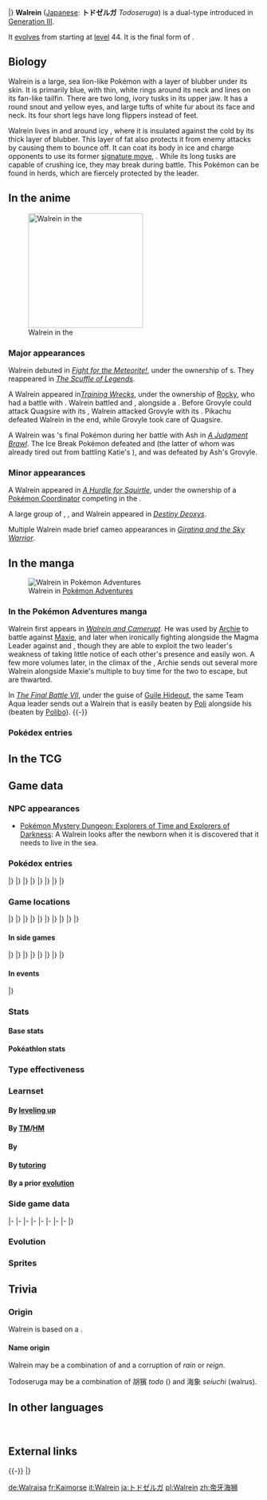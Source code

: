 {{PokémonPrevNext/Head|type=Ice|type2=Water}}
{{PokémonPrevNext/GO|species=Walrein}}
{{PokémonPrevNext/Pokémon|type=Ice|prevnum=364|prev=Sealeo|nextnum=366|next=Clamperl|roundleft=bl|roundright=br}}
|}
{{Pokémon Infobox
|name=Walrein
|jname=トドゼルガ
|jtranslit=Todozeruga
|tmname=Todoseruga
|ndex=365
|hdex=175
|hdex6=184
|u2dex=245
|abrow=199
|obrow=255
|opbrow=144
|type1=Ice
|type2=Water
|category=Ice Break
|height-ftin=4'07"
|height-m=1.4
|weight-lbs=332.0
|weight-kg=150.6
|abilitylayout=2
|ability1=Thick Fat
|ability2=Ice Body
|abilityd=Oblivious
|egggroupn=2
|egggroup1=Water 1
|egggroup2=Field
|eggcycles=20
|evtotal=3
|evhp=3
|expyield=239
|oldexp=192
|lv100exp=1,059,860
|gendercode=127
|color=Blue
|catchrate=45
|body=08
|pokefordex=walrein
|generation=3
|friendship=70
}}
'''Walrein''' ([[List of Japanese Pokémon names|Japanese]]: '''トドゼルガ''' ''Todoseruga'') is a dual-type {{2t|Ice|Water}} {{OBP|Pokémon|species}} introduced in [[Generation III]].

It [[Evolution|evolves]] from {{p|Sealeo}} starting at [[level]] 44. It is the final form of {{p|Spheal}}.

==Biology==
Walrein is a large, sea lion-like Pokémon with a layer of blubber under its skin. It is primarily blue, with thin, white rings around its neck and lines on its fan-like tailfin. There are two long, ivory tusks in its upper jaw. It has a round snout and yellow eyes, and large tufts of white fur about its face and neck. Its four short legs have long flippers instead of feet.

Walrein lives in and around icy {{DL|List of Pokémon by habitat|Sea Pokémon|seas}}, where it is insulated against the cold by its thick layer of blubber. This layer of fat also protects it from enemy attacks by causing them to bounce off. It can coat its body in ice and charge opponents to use its former [[signature move]], {{m|Ice Ball}}. While its long tusks are capable of crushing ice, they may break during battle. This Pokémon can be found in herds, which are fiercely protected by the leader.

==In the anime==
[[File:Rocky Walrein.png|230px|thumb|left|Walrein in the {{pkmn|anime}}]]
===Major appearances===
Walrein debuted in ''[[AG054|Fight for the Meteorite!]]'', under the ownership of {{tc|Team Aqua Grunt}}s. They reappeared in ''[[AG098|The Scuffle of Legends]]''.

A Walrein appeared in'' [[AG096|Training Wrecks]]'', under the ownership of [[Rocky]], who had a battle with {{Ash}}. Walrein battled {{AP|Pikachu}} and {{AP|Grovyle}}, alongside a {{DL|Rocky|Quagsire}}. Before Grovyle could attack Quagsire with its {{m|Leaf Blade}}, Walrein attacked Grovyle with its {{m|Ice Ball}}. Pikachu defeated Walrein in the end, while Grovyle took care of Quagsire.

A Walrein was {{ho|Katie}}'s final Pokémon during her battle with Ash in ''[[AG129|A Judgment Brawl]]''. The Ice Break Pokémon defeated {{AP|Swellow}} and {{AP|Corphish}} (the latter of whom was already tired out from battling Katie's {{p|Golduck}}), and was defeated by Ash's Grovyle.

===Minor appearances===
A Walrein appeared in ''[[AG144|A Hurdle for Squirtle]]'', under the ownership of a [[Pokémon Coordinator]] competing in the {{ci|Saffron}} {{pkmn|Contest}}.

A large group of {{p|Spheal}}, {{p|Sealeo}}, and Walrein appeared in ''[[M07|Destiny Deoxys]]''.

Multiple Walrein made brief cameo appearances in ''[[M11|Giratina and the Sky Warrior]]''.

==In the manga==
[[File:Archie Walrein Adventures.png|thumb|Walrein in [[Pokémon Adventures]]]]
===In the Pokémon Adventures manga===
Walrein first appears in ''[[PS230|Walrein and Camerupt]]''. He was used by [[Archie]] to battle against [[Maxie]], and later when ironically fighting alongside the Magma Leader against {{adv|Ruby}} and {{adv|Sapphire}}, though they are able to exploit the two leader's weakness of taking little notice of each other's presence and easily won. A few more volumes later, in the climax of the {{chap|Ruby & Sapphire}}, Archie sends out several more Walrein alongside Maxie's multiple {{p|Houndoom}} to buy time for the two to escape, but are thwarted.

In ''[[PS335|The Final Battle VII]]'', under the guise of [[Guile Hideout]], the same Team Aqua leader sends out a Walrein that is easily beaten by [[Poli]] alongside his {{p|Masquerain}} (beaten by [[Polibo]]).
{{-}}

===Pokédex entries===
{{Mangadexheader}}
{{Mangadexbody|Pokémon Adventures|[[PS230]]|The two well-developed fangs can break a 10-ton iceberg with one hit. It can survive well in temperatures well below zero degrees with its {{a|Thick Fat|thick layer of fat}}.}}
{{Mangadexfooter}}

==In the TCG==
{{main|Walrein (TCG)}}

==Game data==
===NPC appearances===
* [[Pokémon Mystery Dungeon: Explorers of Time and Explorers of Darkness]]: A Walrein looks after the newborn {{p|Manaphy}} when it is discovered that it needs to live in the sea.

===Pokédex entries===
{{Dex/Header|type=Ice|type2=Water}}
{{Dex/NA|gen=III}}
{{Dex/Gen|gen=III}}
{{Dex/Entry1|v=Ruby|t=FFF|entry=Walrein's two massively developed tusks can totally shatter blocks of ice weighing ten tons with one blow. This Pokémon's {{a|Thick Fat|thick coat of blubber}} insulates it from subzero temperatures.}}
{{Dex/Entry1|v=Sapphire|t=FFF|entry=Walrein swims all over in frigid seawater while crushing icebergs with its grand, imposing tusks. Its thick layer of blubber makes enemy attacks bounce off harmlessly.}}
{{Dex/Entry1|v=Emerald|t=FFF|entry=To protect its herd, the leader battles anything that invades its territory, even at the cost of its life. Its tusks may snap off in battle.}}
{{Dex/Entry2|v=FireRed|v2=LeafGreen|entry=It swims through icy seas while shattering ice floes with its large tusks. It is protected by its thick blubber.}}
|}
|}
{{Dex/Gen|gen=IV}}
{{Dex/Entry3|v=Diamond|v2=Pearl|v3=Platinum|entry=It shatters ice with its big tusks. Its thick blubber repels not only the cold, but also enemy attacks.}}
{{Dex/Entry2|v=HeartGold|v2=SoulSilver|entry=It shatters drift ice with its strong tusks. Its thick layer of blubber repels enemy attacks.}}
|}
|}
{{Dex/Gen|gen=V}}
{{Dex/Entry2|v=Black|v2=White|t=FFF|entry=It shatters ice with its big tusks. Its thick blubber repels not only the cold, but also enemy attacks.}}
{{Dex/Entry2|v=Black 2|v2=White 2|t=FFF|entry=Not only does its thick blubber keep it warm, it also protects it from attacks. It shatters ice with its prized tusks.}}
|}
|}
{{Dex/Gen|gen=VI}}
{{Dex/Entry1|v=X|t=FFF|entry=It shatters ice with its big tusks. Its thick blubber repels not only the cold, but also enemy attacks.}}
{{Dex/Entry1|v=Y|entry=It shatters drift ice with its strong tusks. Its thick layer of blubber repels enemy attacks.}}
{{Dex/Entry1|t=FFF|v=Omega Ruby|entry=Walrein’s two massively developed tusks can totally shatter blocks of ice weighing 10 tons with one blow. This Pokémon’s thick coat of blubber insulates it from subzero temperatures.
}}
{{Dex/Entry1|t=FFF|v=Alpha Sapphire|entry=Walrein swims all over in frigid seawater while crushing icebergs with its grand, imposing tusks. Its thick layer of blubber makes enemy attacks bounce off harmlessly.
}}
|}
|}
{{Dex/Footer}}

===Game locations===
{{Availability/Header|type=Ice|type2=Water}}
{{Availability/NA|gen=III}}
{{Availability/Gen|gen=III}}
{{Availability/Entry2|v=Ruby|v2=Sapphire|t=FFF|t2=FFF|area=[[Evolution|Evolve]] {{p|Sealeo}}}}
{{Availability/Entry1|v=Emerald|t=FFF|area=[[Evolution|Evolve]] {{p|Sealeo}}}}
{{Availability/Entry2/None|v=FireRed|v2=LeafGreen}}
{{Availability/Entry1/None|v=Colosseum}}
{{Availability/Entry1|v=XD|t=FFF|link=Pokémon XD: Gale of Darkness|area=[[Evolution|Evolve]] {{p|Sealeo}}}}
|}
|}
{{Availability/Gen|gen=IV}}
{{Availability/Entry1/None|v=Diamond}}
{{Availability/Entry1|v=Pearl|area=[[Evolution|Evolve]] {{p|Sealeo}}}}
{{Availability/Entry1|v=Platinum|area=[[Evolution|Evolve]] {{p|Sealeo}}}}
{{Availability/Entry2|v=HeartGold|v2=SoulSilver|area=[[Evolution|Evolve]] {{p|Sealeo}}}}
{{Availability/Entry1|v=Pal Park|color={{locationcolor/light|ocean}}|link=Pal Park|area={{DL|List of Pokémon by Pal Park location|Sea}}}}
|}
|}
{{Availability/Gen|gen=V}}
{{Availability/Entry2|v=Black|v2=White|t=FFF|area=[[Undella Bay]] ({{m|Surf}}ing in {{DL|Phenomenon|rippling water}}){{sup/s|W}}}}
{{Availability/Entry2|v=Black 2|v2=White 2|t=FFF|area=[[Undella Bay]] ({{m|Surf}}ing in {{DL|Phenomenon|rippling water}}){{sup/s|W}}}}
|}
|}
{{Availability/Gen|gen=VI}}
{{Availability/Entry2|v=X|v2=Y|t=FFF|area=[[Evolution|Evolve]] {{p|Sealeo}}}}
{{Availability/Entry2|v=Omega Ruby|v2=Alpha Sapphire|t=FFF|t2=FFF|area=[[Evolution|Evolve]] {{p|Sealeo}}}}
|}
|}
{{Availability/Gen|gen=VII}}
{{Availability/Entry2|v=Sun|v2=Moon|area=[[Evolution|Evolve]] {{p|Sealeo}}}}
{{Availability/Entry2|v=Ultra Sun|v2=Ultra Moon|area=[[Evolution|Evolve]] {{p|Sealeo}}}}
|}
|}
{{Availability/Footer}}

====In side games====
{{Availability/Header|type=Ice|type2=Water}}
{{Availability/NA|gen=III}}
{{Availability/Gen|gen=III}}
{{Availability/Entry1|v=Pinball: R&S|link=Pokémon Pinball: Ruby & Sapphire|color={{ruby color}}|t=fff|area=[[Evolution|Evolve]] {{p|Sealeo}}}}
{{Availability/Entry1|v=Trozei!|color={{yellow color}}|area=Endless Level 21, Forever Level 70, Pair Trozei, [[Mr. Who's Den]]}}
{{Availability/Entry2|v=MD Red|v2=MD Blue|link=Pokémon Mystery Dungeon: Red Rescue Team and Blue Rescue Team|area=[[Evolution|Evolve]] {{p|Sealeo}}}}
|}
|}
{{Availability/Gen|gen=IV}}
{{Availability/Entry2|v=MD Time|v2=MD Darkness|link=Pokémon Mystery Dungeon: Explorers of Time and Explorers of Darkness|area=Lower [[Brine Cave]] (B2-B5)}}
{{Availability/Entry1|v=MD Sky|link=Pokémon Mystery Dungeon: Explorers of Sky|area=Lower [[Brine Cave]] (B2-B5)}}
{{Availability/Entry1|v=Ranger: SoA|color={{SoA color}}|link=Pokémon Ranger: Shadows of Almia|area=[[Almia Castle]]}}
<!--{{Availability/Entry1|v=MD Light|link=Pokémon Mystery Dungeon (WiiWare)|color={{electric color}}|area=}}-->
{{Availability/Entry1|v=Ranger: GS|color={{GS color}}|link=Pokémon Ranger: Guardian Signs|area=[[Mt. Sorbet]], [[Ice Temple]]}}
|}
|}
{{Availability/Gen|gen=V}}
{{Availability/Entry1|1|v=Rumble Blast|color={{fire color}}|area=Glacier: [[World Axle - B2F]]}}
{{Availability/Entry1|1|v=Conquest|color={{silver color}}|area=[[Evolution|Evolve]] {{p|Sealeo}}}}
{{Availability/Entry1|1|v=Rumble U|color={{fire color}}|area=[[Frenzy Square#Race against the Clock|Frenzy Square: Race against the Clock]] <small>(Boss)</small>}}
|}
|}
{{Availability/Gen|gen=VI}}
{{Availability/Entry1|1|v=Battle Trozei|color={{defense color}}|area=[[Infinite Ruins#Stage 2|Infinite Ruins: Stage 2]]}}
{{Availability/Entry1|1|v=Shuffle|color={{beauty color}}|area=[[Expert Stages|Expert Stage: Stage EX36]]}}
{{Availability/Entry1|1|v=Rumble World|color={{fire color}}|area=[[Plasma Tundra#Frosty Alps|Plasma Tundra: Frosty Alps]] <small>(Center Boss, Back, Special)</small>}}
|}
|}
{{Availability/Footer}}

====In events====
{{eventAvail/h|type=Ice|type2=Water}}
{{eventAvail|{{gameabbrev5|BW}}|JR Kyushu Train Station Walrein|Japanese|Japan|50|April 2 to 22, 2012|link=List of local Japanese event Pokémon distributions in Generation V#Walrein}}
|}

===Stats===
====Base stats====
{{BaseStats
|type=Ice
|type2=Water
|HP=110
|Attack=80
|Defense=90
|SpAtk=95
|SpDef=90
|Speed=65}}

====Pokéathlon stats====
{{Pokéthlon
|type=Ice
|type2=Water
|Speed=1
|SpeedMax=2
|Power=5
|PowerMax=5
|Technique=1
|TechniqueMax=1
|Stamina=5
|StaminaMax=5
|Jump=2
|JumpMax=2
}}

===Type effectiveness===
{{TypeEffectiveness
|type1=Ice
|type2=Water
|Normal=100
|Flying=100
|Fighting=200
|Ground=100
|Rock=200
|Bug=100
|Poison=100
|Ghost=100
|Steel=100
|Fire=100
|Water=50
|Grass=200
|Electric=200
|Psychic=100
|Ice=25
|Dragon=100
|Dark=100
|Fairy=100
|notes=yes
|thickfat=maybe
|newfire=½
|newice=⅛}}

===Learnset===
====By [[Level|leveling up]]====
{{learnlist/levelh/7|Walrein|Ice|Water|3}}
{{learnlist/level7|1|Ice Fang|Ice|Physical|65|95|15||'''}}
{{learnlist/level7|1|Swagger|Normal|Status|&mdash;|85|15}}
{{learnlist/level7|1|Crunch|Dark|Physical|80|100|15}}
{{learnlist/level7|1|Defense Curl|Normal|Status|&mdash;|&mdash;|40}}
{{learnlist/level7|1|Powder Snow|Ice|Special|40|100|25||'''}}
{{learnlist/level7|1|Growl|Normal|Status|&mdash;|100|40}}
{{learnlist/level7|1|Water Gun|Water|Special|40|100|25||'''}}
{{learnlist/level7|{{tt|Evo.|Learned upon evolving}}|Ice Fang|Ice|Physical|65|95|15||'''}}
{{learnlist/level7|7|Rollout|Rock|Physical|30|90|20}}
{{learnlist/level7|7|Encore|Normal|Status|&mdash;|100|5}}
{{learnlist/level7|13|Ice Ball|Ice|Physical|30|90|20||'''}}
{{learnlist/level7|19|Brine|Water|Special|65|100|10||'''}}
{{learnlist/level7|19|Aurora Beam|Ice|Special|65|100|20||'''}}
{{learnlist/level7|25|Body Slam|Normal|Physical|85|100|15}}
{{learnlist/level7|31|Rest|Psychic|Status|&mdash;|&mdash;|10}}
{{learnlist/level7|31|Snore|Normal|Special|50|100|15}}
{{learnlist/level7|38|Hail|Ice|Status|&mdash;|&mdash;|10}}
{{learnlist/level7|49|Blizzard|Ice|Special|110|70|5||'''}}
{{learnlist/level7|60|Sheer Cold|Ice|Special|&mdash;|&mdash;|5}}
{{learnlist/levelf/7|Walrein|Ice|Water|3}}

====By [[TM]]/[[HM]]====
{{learnlist/tmh/7|Walrein|Ice|Water|3}}
{{learnlist/tm7|TM05|Roar|Normal|Status|&mdash;|&mdash;|20}}
{{learnlist/tm7|TM06|Toxic|Poison|Status|&mdash;|90|10}}
{{learnlist/tm7|TM07|Hail|Ice|Status|&mdash;|&mdash;|10}}
{{learnlist/tm7|TM10|Hidden Power|Normal|Special|60|100|15}}
{{learnlist/tm7|TM13|Ice Beam|Ice|Special|90|100|10||'''}}
{{learnlist/tm7|TM14|Blizzard|Ice|Special|110|70|5||'''}}
{{learnlist/tm7|TM15|Hyper Beam|Normal|Special|150|90|5}}
{{learnlist/tm7|TM17|Protect|Normal|Status|&mdash;|&mdash;|10}}
{{learnlist/tm7|TM18|Rain Dance|Water|Status|&mdash;|&mdash;|5}}
{{learnlist/tm7|TM21|Frustration|Normal|Physical|&mdash;|100|20}}
{{learnlist/tm7|TM26|Earthquake|Ground|Physical|100|100|10}}
{{learnlist/tm7|TM27|Return|Normal|Physical|&mdash;|100|20}}
{{learnlist/tm7|TM32|Double Team|Normal|Status|&mdash;|&mdash;|15}}
{{learnlist/tm7|TM39|Rock Tomb|Rock|Physical|60|95|15}}
{{learnlist/tm7|TM42|Facade|Normal|Physical|70|100|20}}
{{learnlist/tm7|TM44|Rest|Psychic|Status|&mdash;|&mdash;|10}}
{{learnlist/tm7|TM45|Attract|Normal|Status|&mdash;|100|15}}
{{learnlist/tm7|TM48|Round|Normal|Special|60|100|15}}
{{learnlist/tm7|TM49|Echoed Voice|Normal|Special|40|100|15}}
{{learnlist/tm7|TM68|Giga Impact|Normal|Physical|150|90|5}}
{{learnlist/tm7|TM78|Bulldoze|Ground|Physical|60|100|20}}
{{learnlist/tm7|TM79|Frost Breath|Ice|Special|60|90|10||'''}}
{{learnlist/tm7|TM80|Rock Slide|Rock|Physical|75|90|10}}
{{learnlist/tm7|TM87|Swagger|Normal|Status|&mdash;|85|15}}
{{learnlist/tm7|TM88|Sleep Talk|Normal|Status|&mdash;|&mdash;|10}}
{{learnlist/tm7|TM90|Substitute|Normal|Status|&mdash;|&mdash;|10}}
{{learnlist/tm7|TM94|Surf|Water|Special|90|100|15||'''}}
{{learnlist/tm7|TM98|Waterfall|Water|Physical|80|100|15||'''}}
{{learnlist/tm7|TM100|Confide|Normal|Status|&mdash;|&mdash;|20}}
{{learnlist/tmf/7|Walrein|Ice|Water|3}}

====By {{pkmn|breeding}}====
{{learnlist/breedh/7|Walrein|Ice|Water|3}}
{{learnlist/breed7|{{MSP|086|Seel}}{{MSP|087|Dewgong}}{{MSP|134|Vaporeon}}{{MSP|183|Marill}}{{MSP|184|Azumarill}}{{MSP|222|Corsola}}<br>{{MSP|226|Mantine}}{{MSP|350|Milotic}}{{MSP|368|Gorebyss}}{{MSP|535|Tympole}}{{MSP|536|Palpitoad}}{{MSP|537|Seismitoad}}<br>{{MSP|580|Ducklett}}{{MSP|581|Swanna}}{{MSP|594|Alomomola}}{{MSP|751|Dewpider}}{{MSP|752|Araquanid}}|Aqua Ring|Water|Status|&mdash;|&mdash;|20}}
{{learnlist/breed7|{{MSP|060|Poliwag}}{{MSP|061|Poliwhirl}}{{MSP|263|Zigzagoon}}{{MSP|264|Linoone}}{{MSP|554|Darumaka}}{{MSP|555|Darmanitan}}|Belly Drum|Normal|Status|&mdash;|&mdash;|10}}
{{learnlist/breed7|{{MSP|079|Slowpoke}}{{MSP|080|Slowbro}}{{MSP|199|Slowking}}{{MSP|322|Numel}}{{MSP|323|Camerupt}}{{MSP|324|Torkoal}}<br>{{MSP|399|Bidoof}}{{MSP|400|Bibarel}}{{MSP|564|Tirtouga}}{{MSP|565|Carracosta}}{{MSP|771|Pyukumuku}}|Curse|Ghost|Status|&mdash;|&mdash;|10}}
{{learnlist/breed7|{{MSP|050|Diglett}}{{MSP|050A|Diglett}}{{MSP|051|Dugtrio}}{{MSP|051A|Dugtrio}}{{MSP|323|Camerupt}}{{MSP|449|Hippopotas}}<br>{{MSP|450|Hippowdon}}{{MSP|529|Drilbur}}{{MSP|530|Excadrill}}{{MSP|618|Stunfisk}}|Fissure|Ground|Physical|&mdash;|&mdash;|5}}
{{learnlist/breed7|{{MSP|027|Sandshrew}}{{MSP|028|Sandslash}}{{MSP|138|Omanyte}}{{MSP|139|Omastar}}{{MSP|155|Cyndaquil}}{{MSP|156|Quilava}}<br>{{MSP|157|Typhlosion}}{{MSP|183|Marill}}{{MSP|184|Azumarill}}{{MSP|231|Phanpy}}{{MSP|232|Donphan}}{{MSP|363|Spheal}}<br>{{MSP|364|Sealeo}}{{MSP|365|Walrein}}{{MSP|399|Bidoof}}{{MSP|400|Bibarel}}{{MSP|498|Tepig}}{{MSP|499|Pignite}}<br>{{MSP|500|Emboar}}{{MSP|554|Darumaka}}{{MSP|555|Darmanitan}}{{MSP|564|Tirtouga}}{{MSP|565|Carracosta}}{{MSP|650|Chespin}}<br>{{MSP|651|Quilladin}}{{MSP|652|Chesnaught}}{{MSP|775|Komala}}{{MSP|777|Togedemaru}}|Rollout|Rock|Physical|30|90|20}}
{{learnlist/breed7|{{MSP|087|Dewgong}}{{MSP|179|Mareep}}{{MSP|180|Flaaffy}}{{MSP|181|Ampharos}}{{MSP|223|Remoraid}}{{MSP|224|Octillery}}<br>{{MSP|226|Mantine}}|Signal Beam|Bug|Special|75|100|15}}
{{learnlist/breed7|{{MSP|293|Whismur}}{{MSP|294|Loudred}}{{MSP|295|Exploud}}|Sleep Talk|Normal|Status|&mdash;|&mdash;|10}}
{{learnlist/breed7|{{MSP|023|Ekans}}{{MSP|024|Arbok}}{{MSP|279|Pelipper}}{{MSP|303|Mawile}}{{MSP|631|Heatmor}}{{MSP|775|Komala}}|Spit Up|Normal|Special|&mdash;|100|10}}
{{learnlist/breed7|{{MSP|023|Ekans}}{{MSP|024|Arbok}}{{MSP|279|Pelipper}}{{MSP|303|Mawile}}{{MSP|631|Heatmor}}{{MSP|775|Komala}}|Stockpile|Normal|Status|&mdash;|&mdash;|20}}
{{learnlist/breed7|{{MSP|023|Ekans}}{{MSP|024|Arbok}}{{MSP|279|Pelipper}}{{MSP|303|Mawile}}{{MSP|631|Heatmor}}{{MSP|775|Komala}}|Swallow|Normal|Status|&mdash;|&mdash;|10}}
{{learnlist/breed7|{{MSP|007|Squirtle}}{{MSP|008|Wartortle}}{{MSP|009|Blastoise}}{{MSP|054|Psyduck}}{{MSP|055|Golduck}}{{MSP|079|Slowpoke}}<br>{{MSP|080|Slowbro}}{{MSP|199|Slowking}}{{MSP|131|Lapras}}{{MSP|134|Vaporeon}}{{MSP|223|Remoraid}}{{MSP|226|Mantine}}<br>{{MSP|278|Wingull}}{{MSP|279|Pelipper}}{{MSP|320|Wailmer}}{{MSP|321|Wailord}}{{MSP|350|Milotic}}{{MSP|367|Huntail}}<br>{{MSP|368|Gorebyss}}{{MSP|422|Shellos}}{{MSP|423|Gastrodon}}{{MSP|501|Oshawott}}{{MSP|502|Dewott}}{{MSP|503|Samurott}}<br>{{MSP|580|Ducklett}}{{MSP|581|Swanna}}{{MSP|594|Alomomola}}{{MSP|656|Froakie}}{{MSP|657|Frogadier}}{{MSP|658|Greninja}}<br>{{MSP|690|Skrelp}}{{MSP|691|Dragalge}}{{MSP|692|Clauncher}}{{MSP|693|Clawitzer}}|Water Pulse|Water|Special|60|100|20||'''}}
{{learnlist/breed7|{{MSP|054|Psyduck}}{{MSP|055|Golduck}}{{MSP|060|Poliwag}}{{MSP|061|Poliwhirl}}{{MSP|086|Seel}}{{MSP|183|Marill}}<br>{{MSP|184|Azumarill}}{{MSP|271|Lombre}}{{MSP|279|Pelipper}}{{MSP|283|Surskit}}{{MSP|284|Masquerain}}{{MSP|350|Milotic}}<br>{{MSP|368|Gorebyss}}{{MSP|393|Piplup}}{{MSP|394|Prinplup}}{{MSP|418|Buizel}}{{MSP|419|Floatzel}}{{MSP|580|Ducklett}}<br>{{MSP|581|Swanna}}{{MSP|594|Alomomola}}{{MSP|692|Clauncher}}{{MSP|693|Clawitzer}}{{MSP|751|Dewpider}}{{MSP|771|Pyukumuku}}|Water Sport|Water|Status|&mdash;|&mdash;|15}}
{{learnlist/breed7|{{MSP|079|Slowpoke}}{{MSP|080|Slowbro}}{{MSP|199|Slowking}}{{MSP|194|Wooper}}{{MSP|195|Quagsire}}{{MSP|206|Dunsparce}}<br>{{MSP|230|Kingdra}}{{MSP|261|Poochyena}}{{MSP|262|Mightyena}}{{MSP|287|Slakoth}}{{MSP|289|Slaking}}{{MSP|322|Numel}}<br>{{MSP|323|Camerupt}}{{MSP|369|Relicanth}}{{MSP|399|Bidoof}}{{MSP|400|Bibarel}}{{MSP|449|Hippopotas}}{{MSP|450|Hippowdon}}<br>{{MSP|513|Pansear}}{{MSP|517|Munna}}{{MSP|734|Yungoos}}{{MSP|735|Gumshoos}}{{MSP|775|Komala}}|Yawn|Normal|Status|&mdash;|&mdash;|10}}
{{learnlist/breedf/7|Walrein|Ice|Water|3}}

====By [[Move Tutor|tutoring]]====
{{learnlist/tutorh/7|Walrein|Ice|Water|3}}
{{learnlist/tutor7|Aqua Tail|Water|Physical|90|90|10||'''|no|yes}}
{{learnlist/tutor7|Block|Normal|Status|—|—|5|||no|yes}}
{{learnlist/tutor7|Icy Wind|Ice|Special|55|95|15||'''|no|yes}}
{{learnlist/tutor7|Iron Head|Steel|Physical|80|100|15|||no|yes}}
{{learnlist/tutor7|Iron Tail|Steel|Physical|100|75|15|||no|yes}}
{{learnlist/tutor7|Signal Beam|Bug|Special|75|100|15|||no|yes}}
{{learnlist/tutor7|Snore|Normal|Special|50|100|15|||no|yes}}
{{learnlist/tutor7|Stomping Tantrum|Ground|Physical|75|100|10|||no|yes}}
{{learnlist/tutor7|Super Fang|Normal|Physical|—|90|10|||no|yes}}
{{learnlist/tutor7|Water Pulse|Water|Special|60|100|20||'''|no|yes}}
{{learnlist/tutorf/7|Walrein|Ice|Water|3}}

====By a prior [[evolution]]====
{{Learnlist/prevoh/7|Walrein|Ice|Water|3}}
{{Learnlist/prevo7null}}
{{Learnlist/prevof/7|Walrein|Ice|Water|3}}

===Side game data===
{{Spindata/Head|type=Ice|type2=Water}}
{{Spindata/PinballRS|col=3|type=Ice|ndex=365|acquisition=Evolve|evolved=yes}}
{{Spindata/Trozei|col=3|type=Ice|ndex=365|rarity=Rare}}
|-
{{Spindata/MDRB|col=6|type=Ice|ndex=365
|body=1
|rate=Evolve
|area=Ice Floe Beach
|P1=I rode out on ice floes!
|P2=Watch it! My HP's been cut in half!
|P3=I've had it... My tusks have chipped...
|PL=There! I've gained my level! My tusks have turned more rigid!
}}
|-
{{Spindata/MDTDS|col=6|type=Ice|ndex=365
|body=1
|rate=0.5
|IQ=E
}}
|-
{{Spindata/Ranger SoA|col=6|type=Ice
|group=Ice
|assist=Ice
|field=Crush
|fieldpower=3
|browser=It attacks by spitting {{m|Ice Ball|hunks of ice}} and letting loose {{m|blizzard}}s.
}}
|-
{{Spindata/Ranger GS|col=6|type=Ice
|group=Ice
|assist=Ice
|field=Crush
|fieldpower=4
|browser=It causes continuous blizzards around itself that make Pokémon Stopped.
}}
|-
{{Spindata/RumbleBlast|col=6|type=Ice
|att=3
|def=4
|speed=3
}}
|-
{{Spindata/Conquest|col=6|type=Ice|ndex=365
|HP=5
|atk=3
|def=4
|spd=3
|range=2
|move=Blizzard
|ability1=Tenacity
|ability2=Skater
|ability3=Thick Fat
|evo=Evolves from {{p|Sealeo}} when its HP is 195 or higher
|link={{DL|List of Pokémon Conquest characters|Mitsutada}} and {{DL|List of Pokémon Conquest characters|Yukimasa}}
}}
|-
{{Spindata/Battle Trozei|col=3|type=Ice|ndex=365
|power=3
}}
{{Spindata/Shuffle|col=3|type=Ice|ndex=365|num=447
|min=70
|max=110
|raisemaxlevel=5
|skill=Rock Break+
|skilldesc=Sometimes destroys three breakable-rock disruptions.
|swapper=Last-Ditch Effort
}}
|-
{{Spindata/GO|col=6|type=Ice|ndex=365
|hatch=N/A
|buddy=3
|evolution=N/A
|stamina=220
|attack=182
|defense=176
|fast={{m|Waterfall}}, {{m|Frost Breath}}
|special={{m|Blizzard}}, {{m|Earthquake}}, {{m|Water Pulse}}
}}
|}

===Evolution===
{{Evobox-3
|type1=Ice
|type2=Water
|pictype=art
|no1=363
|name1=Spheal
|type1-1=Ice
|type2-1=Water
|evo1={{bag|Rare Candy}}<br>{{color2|000|Level|Level 32}}
|no2=364
|name2=Sealeo
|type1-2=Ice
|type2-2=Water
|evo2={{bag|Rare Candy}}<br>{{color2|000|Level|Level 44}}
|no3=365
|name3=Walrein
|type1-3=Ice
|type2-3=Water}}

===Sprites===
{{Spritebox/Header|type=Ice|type2=Water}}
{{Spritebox/NA|gen=III}}
{{Spritebox/3|ndex=365}}
{{Spritebox/4|ndex=365}}
{{Spritebox/5|ndex=365}}
{{Spritebox/6|ndex=365}}
{{Spritebox/7|ndex=365}}
{{Spritebox/Footer|365|Walrein}}

==Trivia==
===Origin===
Walrein is based on a {{wp|walrus}}.

====Name origin====
Walrein may be a combination of ''{{wp|walrus}}'' and a corruption of ''rain'' or ''reign''.

Todoseruga may be a combination of 胡獱 ''todo'' ({{wp|sea lion}}) and 海象 ''seiuchi'' (walrus).

==In other languages==
{{Other languages|type=Ice|type2=Water
|ja=トドゼルガ ''Todoseruga''|jameaning=From 胡獱 ''todo'' (sea lion) and 海象 ''seiuchi'' (walrus)
|de=Walraisa|demeaning=From ''{{tt|Walross|walrus}}'' and ''{{tt|Kaiser|emperor}}''
|fr=Kaimorse|frmeaning=From ''{{tt|Kaiser|German for 'emperor'}}'' or ''caiman'' and ''{{tt|morse|walrus}}''
|es=Walrein|esmeaning=Same as English name
|it=Walrein|itmeaning=Same as English name
|ko=씨카이저 ''Seakaiser''|komeaning=From ''sea'' and ''{{tt|Kaiser|emperor}}''
|zh_cmn=帝牙海獅 ''Dì Yǎ Hǎi Shī''|zh_cmnmeaning=Literally "King(-sized)-tusked sea lion".
}}
<br clear="left">

==External links==

{{-}}
{{PokémonPrevNext/Head|type=Ice|type2=Water}}
{{PokémonPrevNext/Pokémon|type=Ice|prevnum=364|prev=Sealeo|nextnum=366|next=Clamperl}}
|}
{{Project Pokédex notice}}

[[de:Walraisa]]
[[fr:Kaimorse]]
[[it:Walrein]]
[[ja:トドゼルガ]]
[[pl:Walrein]]
[[zh:帝牙海狮]]